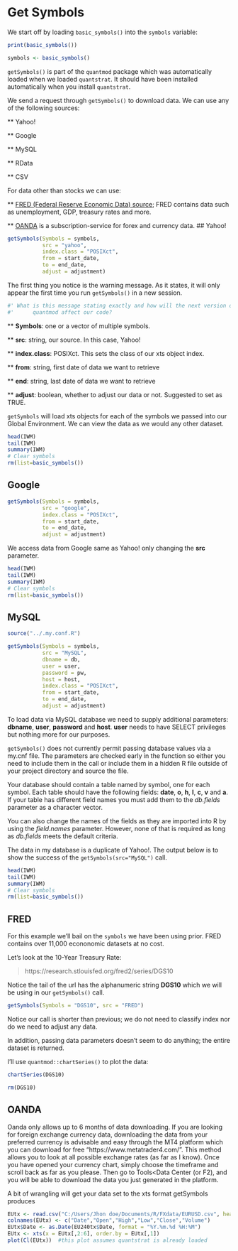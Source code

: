 # Get Symbols

We start off by loading `basic_symbols()` into the `symbols` variable:

```r
print(basic_symbols())

symbols <- basic_symbols()
```

`getSymbols()` is part of the `quantmod` package which was automatically loaded when we loaded `quantstrat`. It should have been installed automatically when you install `quantstrat`. 

We send a request through `getSymbols()` to download data. We can use any of the following sources:

** Yahoo!

** Google

** MySQL

** RData

** CSV

For data other than stocks we can use:

** [FRED (Federal Reserve Economic Data) source](https://research.stlouisfed.org/fred2/);  FRED contains data such as unemployment, GDP, treasury rates and more. 

** [OANDA](https://www.oanda.com/) is a subscription-service for forex and currency data. 
## Yahoo!

```r
getSymbols(Symbols = symbols, 
           src = "yahoo", 
           index.class = "POSIXct",
           from = start_date, 
           to = end_date, 
           adjust = adjustment)
```

The first thing you notice is the warning message. As it states, it will only appear the first time you run `getSymbols()` in a new session.

```r
#' What is this message stating exactly and how will the next version of 
#'      quantmod affect our code?
```

** **Symbols**: one or a vector of multiple symbols. 

** **src**: string, our source. In this case, Yahoo!

** **index.class**: POSIXct. This sets the class of our xts object index. 

** **from**: string, first date of data we want to retrieve

** **end**: string, last date of data we want to retrieve

** **adjust**: boolean, whether to adjust our data or not. Suggested to set as TRUE.

`getSymbols` will load xts objects for each of the symbols we passed into our Global Environment. We can view the data as we would any other dataset.

```r
head(IWM)
tail(IWM)
summary(IWM)
# Clear symbols
rm(list=basic_symbols())
```

## Google

```r
getSymbols(Symbols = symbols, 
           src = "google", 
           index.class = "POSIXct",
           from = start_date, 
           to = end_date, 
           adjust = adjustment)
```

We access data from Google same as Yahoo! only changing the **src** parameter. 

```r
head(IWM)
tail(IWM)
summary(IWM)
# Clear symbols
rm(list=basic_symbols())
```

## MySQL

```r
source("../.my.conf.R")
```

```r
getSymbols(Symbols = symbols, 
           src = "MySQL", 
           dbname = db, 
           user = user, 
           password = pw, 
           host = host,
           index.class = "POSIXct",
           from = start_date, 
           to = end_date, 
           adjust = adjustment)
```

To load data via MySQL database we need to supply additional parameters: **dbname**, **user**, **password** and **host**. **user** needs to have SELECT privileges but nothing more for our purposes.

`getSymbols()` does not currently permit passing database values via a my.cnf file. The parameters are checked early in the function so either you need to include them in the call or include them in a hidden R file outside of your project directory and source the file.

Your database should contain a table named by symbol, one for each symbol. Each table should have the following fields: **date**, **o**, **h**, **l**, **c**, **v** and **a**. If your table has different field names you must add them to the *db.fields* parameter as a character vector. 

You can also change the names of the fields as they are imported into R by using the *field.names* parameter. However, none of that is required as long as *db.fields* meets the default criteria. 

The data in my database is a duplicate of Yahoo!. The output below is to show the success of the `getSymbols(src="MySQL")` call.

```r
head(IWM)
tail(IWM)
summary(IWM)
# Clear symbols
rm(list=basic_symbols())
```

## FRED

For this example we'll bail on the `symbols` we have been using prior. FRED contains over 11,000 econonomic datasets at no cost. 

Let's look at the 10-Year Treasury Rate:

> https://research.stlouisfed.org/fred2/series/DGS10

Notice the tail of the url has the alphanumeric string **DGS10** which we will be using in our `getSymbols()` call. 

```r
getSymbols(Symbols = "DGS10", src = "FRED")
```

Notice our call is shorter than previous; we do not need to classify index nor do we need to adjust any data. 

In addition, passing data parameters doesn't seem to do anything; the entire dataset is returned. 

I'll use `quantmod::chartSeries()` to plot the data:

```r
chartSeries(DGS10)
```

```r
rm(DGS10)
```

## OANDA

Oanda only allows up to 6 months of data downloading.
If you are looking for foreign exchange currency data, downloading the data from your preferred currency is advisable and easy through the MT4 platform which you can download for free "https://www.metatrader4.com/". This method allows you to look at all possible exchange rates (as far as I know).
Once you have opened your currency chart, simply choose the timeframe and scroll back as far as you please.
Then go to Tools<Data Center (or F2), and you will be able to download the data you just generated in the platform.

A bit of wrangling will get your data set to the xts format getSymbols produces
```r
EUtx <- read.csv("C:/Users/Jhon doe/Documents/R/FXdata/EURUSD.csv", header = FALSE, stringsAsFactors = FALSE)
colnames(EUtx) <- c("Date","Open","High","Low","Close","Volume")
EUtx$Date <- as.Date(EU240tx$Date, format = "%Y.%m.%d %H:%M") 
EUtx <- xts(x = EUtx[,2:6], order.by = EUtx[,1])
plot(Cl(EUtx))  #this plot assumes quantstrat is already loaded
```
